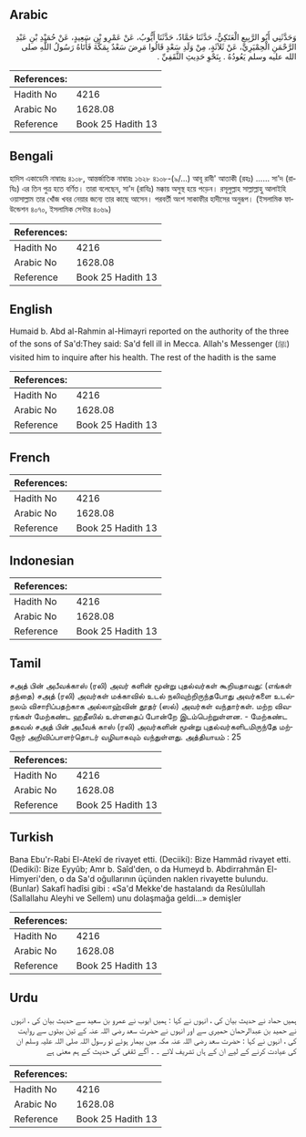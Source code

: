 ## Arabic


<div dir="rtl" lang="ar" style={{fontSize:'larger',backgroundColor:'#f8f9fa',padding:20}}>
وَحَدَّثَنِي أَبُو الرَّبِيعِ الْعَتَكِيُّ، حَدَّثَنَا حَمَّادٌ، حَدَّثَنَا أَيُّوبُ، عَنْ عَمْرِو بْنِ سَعِيدٍ، عَنْ حُمَيْدِ بْنِ عَبْدِ الرَّحْمَنِ الْحِمْيَرِيِّ، عَنْ ثَلاَثَةٍ، مِنْ وَلَدِ سَعْدٍ قَالُوا مَرِضَ سَعْدٌ بِمَكَّةَ فَأَتَاهُ رَسُولُ اللَّهِ صلى الله عليه وسلم يَعُودُهُ ‏.‏ بِنَحْوِ حَدِيثِ الثَّقَفِيِّ ‏.‏
</div>
<div style={{backgroundColor:'#f8f9fa',padding:20, marginBottom: 10}}><table> <thead> <tr> <th>References:</th> <th></th> </tr> </thead> <tbody><tr><td>Hadith No</td><td>4216</td></tr><tr><td>Arabic No</td><td>1628.08</td></tr><tr><td>Reference</td><td>Book 25 Hadith 13</td></tr></tbody></table></div>

## Bengali


<div dir="ltr" lang="bn" style={{fontSize:'larger',backgroundColor:'#f8f9fa',padding:20}}>
হাদিস একাডেমি নাম্বারঃ ৪১০৮, আন্তর্জাতিক নাম্বারঃ ১৬২৮ ৪১০৮-(৯/...) আবূ রাবী' আতাকী (রহঃ) ...... সা'দ (রাযিঃ) এর তিন পুত্র হতে বর্ণিত। তারা বলেছেন, সা'দ (রাযিঃ) মক্কায় অসুস্থ হয়ে পড়েন। রসূলুল্লাহ সাল্লাল্লাহু আলাইহি ওয়াসাল্লাম তার খোঁজ খবর নেয়ার জন্যে তার কাছে আসেন। পরবর্তী অংশ সাকাফীর হাদীসের অনুরূপ। (ইসলামিক ফাউন্ডেশন ৪০৭০, ইসলামিক সেন্টার ৪০৬৯)
</div>
<div style={{backgroundColor:'#f8f9fa',padding:20, marginBottom: 10}}><table> <thead> <tr> <th>References:</th> <th></th> </tr> </thead> <tbody><tr><td>Hadith No</td><td>4216</td></tr><tr><td>Arabic No</td><td>1628.08</td></tr><tr><td>Reference</td><td>Book 25 Hadith 13</td></tr></tbody></table></div>

## English


<div dir="ltr" lang="en" style={{fontSize:'larger',backgroundColor:'#f8f9fa',padding:20}}>
Humaid b. Abd al-Rahmin al-Himayri reported on the authority of the three of the sons of Sa'd:They said: Sa'd fell ill in Mecca. Allah's Messenger (ﷺ) visited him to inquire after his health. The rest of the hadith is the same
</div>
<div style={{backgroundColor:'#f8f9fa',padding:20, marginBottom: 10}}><table> <thead> <tr> <th>References:</th> <th></th> </tr> </thead> <tbody><tr><td>Hadith No</td><td>4216</td></tr><tr><td>Arabic No</td><td>1628.08</td></tr><tr><td>Reference</td><td>Book 25 Hadith 13</td></tr></tbody></table></div>

## French


<div dir="ltr" lang="fr" style={{fontSize:'larger',backgroundColor:'#f8f9fa',padding:20}}>

</div>
<div style={{backgroundColor:'#f8f9fa',padding:20, marginBottom: 10}}><table> <thead> <tr> <th>References:</th> <th></th> </tr> </thead> <tbody><tr><td>Hadith No</td><td>4216</td></tr><tr><td>Arabic No</td><td>1628.08</td></tr><tr><td>Reference</td><td>Book 25 Hadith 13</td></tr></tbody></table></div>

## Indonesian


<div dir="ltr" lang="id" style={{fontSize:'larger',backgroundColor:'#f8f9fa',padding:20}}>

</div>
<div style={{backgroundColor:'#f8f9fa',padding:20, marginBottom: 10}}><table> <thead> <tr> <th>References:</th> <th></th> </tr> </thead> <tbody><tr><td>Hadith No</td><td>4216</td></tr><tr><td>Arabic No</td><td>1628.08</td></tr><tr><td>Reference</td><td>Book 25 Hadith 13</td></tr></tbody></table></div>

## Tamil


<div dir="ltr" lang="ta" style={{fontSize:'larger',backgroundColor:'#f8f9fa',padding:20}}>
சஅத் பின் அபீவக்காஸ் (ரலி) அவர் களின் மூன்று புதல்வர்கள் கூறியதாவது: (எங்கள் தந்தை) சஅத் (ரலி) அவர்கள் மக்காவில் உடல் நலிவுற்றிருந்தபோது அவர்களை உடல்நலம் விசாரிப்பதற்காக அல்லாஹ்வின் தூதர் (ஸல்) அவர்கள் வந்தார்கள். மற்ற விவரங்கள் மேற்கண்ட ஹதீஸில் உள்ளதைப் போன்றே இடம்பெற்றுள்ளன. - மேற்கண்ட தகவல் சஅத் பின் அபீவக் காஸ் (ரலி) அவர்களின் மூன்று புதல்வர்களிடமிருந்தே மற்றோர் அறிவிப்பாளர்தொடர் வழியாகவும் வந்துள்ளது. அத்தியாயம் : 25
</div>
<div style={{backgroundColor:'#f8f9fa',padding:20, marginBottom: 10}}><table> <thead> <tr> <th>References:</th> <th></th> </tr> </thead> <tbody><tr><td>Hadith No</td><td>4216</td></tr><tr><td>Arabic No</td><td>1628.08</td></tr><tr><td>Reference</td><td>Book 25 Hadith 13</td></tr></tbody></table></div>

## Turkish


<div dir="ltr" lang="tr" style={{fontSize:'larger',backgroundColor:'#f8f9fa',padding:20}}>
Bana Ebu'r-Rabi El-Atekî de rivayet etti. (Deciiki): Bize Hammâd rivayet etti. (Dediki): Bize Eyyûb; Amr b. Saîd'den, o da Humeyd b. Abdirrahmân EI-Himyeri'den, o da Sa'd oğullarının üçünden naklen rivayette bulundu. (Bunlar) Sakafî hadîsi gibi : «Sa'd Mekke'de hastalandı da Resûlullah (Sallallahu Aleyhi ve Sellem) unu dolaşmağa geldi...» demişler
</div>
<div style={{backgroundColor:'#f8f9fa',padding:20, marginBottom: 10}}><table> <thead> <tr> <th>References:</th> <th></th> </tr> </thead> <tbody><tr><td>Hadith No</td><td>4216</td></tr><tr><td>Arabic No</td><td>1628.08</td></tr><tr><td>Reference</td><td>Book 25 Hadith 13</td></tr></tbody></table></div>

## Urdu


<div dir="rtl" lang="ur" style={{fontSize:'larger',backgroundColor:'#f8f9fa',padding:20}}>
ہمیں حماد نے حدیث بیان کی ، انہوں نے کہا : ہمیں ایوب نے عمرو بن سعید سے حدیث بیان کی ، انہوں نے حمید بن عبدالرحمان حمیری سے اور انہوں نے حضرت سعد رضی اللہ عنہ کے تین بیٹوں سے روایت کی ، انہوں نے کہا : حضرت سعد رضی اللہ عنہ مکہ میں بیمار ہوئے تو رسول اللہ صلی اللہ علیہ وسلم ان کی عیادت کرنے کے لیے ان کے ہاں تشریف لائے ۔ ۔ آگے ثقفی کی حدیث کے ہم معنی ہے
</div>
<div style={{backgroundColor:'#f8f9fa',padding:20, marginBottom: 10}}><table> <thead> <tr> <th>References:</th> <th></th> </tr> </thead> <tbody><tr><td>Hadith No</td><td>4216</td></tr><tr><td>Arabic No</td><td>1628.08</td></tr><tr><td>Reference</td><td>Book 25 Hadith 13</td></tr></tbody></table></div>